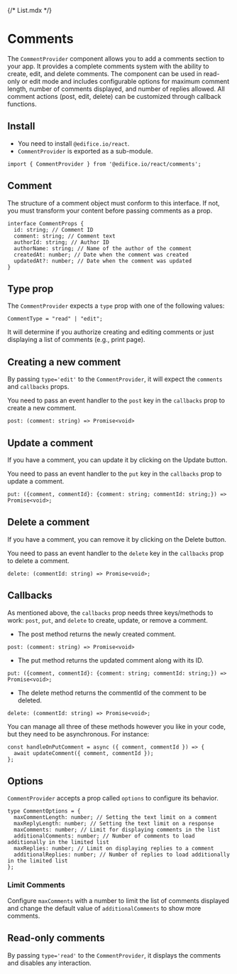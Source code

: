 {/* List.mdx */}


<Meta of={commentStories} />

# Comments

The `CommentProvider` component allows you to add a comments section to your app. It provides a complete comments system with the ability to create, edit, and delete comments. The component can be used in read-only or edit mode and includes configurable options for maximum comment length, number of comments displayed, and number of replies allowed. All comment actions (post, edit, delete) can be customized through callback functions.

<Canvas of={commentStories.Base} />

## Install

- You need to install `@edifice.io/react`.
- `CommentProvider` is exported as a sub-module.

```
import { CommentProvider } from '@edifice.io/react/comments';
```

## Comment

The structure of a comment object must conform to this interface. If not, you must transform your content before passing comments as a prop.

```
interface CommentProps {
  id: string; // Comment ID
  comment: string; // Comment text
  authorId: string; // Author ID
  authorName: string; // Name of the author of the comment
  createdAt: number; // Date when the comment was created
  updatedAt?: number; // Date when the comment was updated
}
```

## Type prop

The `CommentProvider` expects a `type` prop with one of the following values:

```
CommentType = "read" | "edit";
```

It will determine if you authorize creating and editing comments or just displaying a list of comments (e.g., print page).

## Creating a new comment

By passing `type='edit'` to the `CommentProvider`, it will expect the `comments` and `callbacks` props.

<Canvas of={commentStories.CreateComment} />

You need to pass an event handler to the `post` key in the `callbacks` prop to create a new comment.

```
post: (comment: string) => Promise<void>
```

## Update a comment

If you have a comment, you can update it by clicking on the Update button.

<Canvas of={commentStories.UpdateComment} />

You need to pass an event handler to the `put` key in the `callbacks` prop to update a comment.

```
put: ({comment, commentId}: {comment: string; commentId: string;}) => Promise<void>;
```

## Delete a comment

If you have a comment, you can remove it by clicking on the Delete button.

<Canvas of={commentStories.DeleteComment} />

You need to pass an event handler to the `delete` key in the `callbacks` prop to delete a comment.

```
delete: (commentId: string) => Promise<void>;
```

## Callbacks

As mentioned above, the `callbacks` prop needs three keys/methods to work: `post`, `put`, and `delete` to create, update, or remove a comment.

- The post method returns the newly created comment.

```
post: (comment: string) => Promise<void>
```

- The put method returns the updated comment along with its ID.

```
put: ({comment, commentId}: {comment: string; commentId: string;}) => Promise<void>;
```

- The delete method returns the commentId of the comment to be deleted.

```
delete: (commentId: string) => Promise<void>;
```

You can manage all three of these methods however you like in your code, but they need to be asynchronous. For instance:

```
const handleOnPutComment = async ({ comment, commentId }) => {
  await updateComment({ comment, commentId });
};
```

## Options

`CommentProvider` accepts a prop called `options` to configure its behavior.

<Canvas of={commentStories.OptionsComments} />

```
type CommentOptions = {
  maxCommentLength: number; // Setting the text limit on a comment
  maxReplyLength: number; // Setting the text limit on a response
  maxComments: number; // Limit for displaying comments in the list
  additionalComments: number; // Number of comments to load additionally in the limited list
  maxReplies: number; // Limit on displaying replies to a comment
  additionalReplies: number; // Number of replies to load additionally in the limited list
};
```

### Limit Comments

Configure `maxComments` with a number to limit the list of comments displayed and change the default value of `additionalComments` to show more comments.

<Canvas of={commentStories.ReadMoreComments} />

## Read-only comments

By passing `type='read'` to the `CommentProvider`, it displays the comments and disables any interaction.

<Canvas of={commentStories.ReadComments} />
